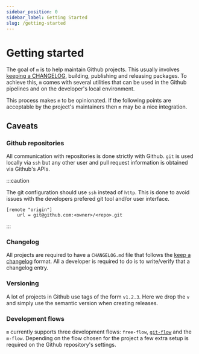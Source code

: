 ```yaml
---
sidebar_position: 0
sidebar_label: Getting Started
slug: /getting-started
---
```


# Getting started

The goal of `m` is to help maintain Github projects. This usually involves
[keeping a CHANGELOG][changelog], building, publishing and releasing packages.
To achieve this, `m` comes with several utilities that can be used in the Github
pipelines and on the developer's local environment.

This process makes `m` to be opinionated. If the following points are acceptable
by the project's maintainers then `m` may be a nice integration.

## Caveats

### Github repositories

All communication with repositories is done strictly with Github. `git` is used
locally via `ssh` but any other user and pull request information is obtained
via Github's APIs.

:::caution

The git configuration should use `ssh` instead of `http`. This is done to avoid
issues with the developers prefered git tool and/or user interface.

```
[remote "origin"]
	url = git@github.com:<owner>/<repo>.git
```

:::

### Changelog

All projects are required to have a `CHANGELOG.md` file that follows the [keep a
changelog][changelog] format. All a developer is required to do is to
write/verify that a changelog entry.

### Versioning

A lot of projects in Github use tags of the form `v1.2.3`. Here we drop the `v`
and simply use the semantic version when creating releases.

### Development flows

`m` currently supports three development flows: `free-flow`,
[`git-flow`][git-flow] and the `m-flow`. Depending on the flow chosen for the
project a few extra setup is required on the Github repository's settings.

[changelog]: https://keepachangelog.com/
[git-flow]: https://nvie.com/posts/a-successful-git-branching-model/
